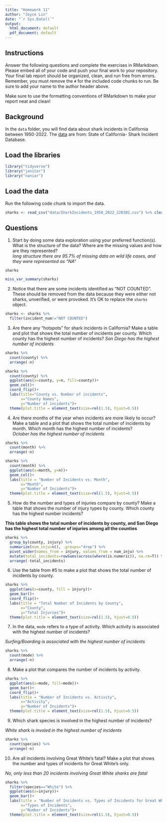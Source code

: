 ```yaml
---
title: "Homework 11"
author: "Joyce Lin"
date: "`r Sys.Date()`"
output:
  html_document: default
  pdf_document: default
---
```


## Instructions
Answer the following questions and complete the exercises in RMarkdown. Please embed all of your code and push your final work to your repository. Your final lab report should be organized, clean, and run free from errors. Remember, you must remove the `#` for the included code chunks to run. Be sure to add your name to the author header above.  

Make sure to use the formatting conventions of RMarkdown to make your report neat and clean!    

## Background
In the `data` folder, you will find data about shark incidents in California between 1950-2022. The [data](https://catalog.data.gov/dataset/shark-incident-database-california-56167) are from: State of California- Shark Incident Database.   

## Load the libraries
```r
library("tidyverse")
library("janitor")
library("naniar")
```

## Load the data
Run the following code chunk to import the data.
```r
sharks <- read_csv("data/SharkIncidents_1950_2022_220302.csv") %>% clean_names()
```

## Questions
1. Start by doing some data exploration using your preferred function(s). What is the structure of the data? Where are the missing values and how are they represented?  
_long structure_
_there are 95.7% of missing data on wild life cases, and they were represented as "NA"_
```r
sharks
```

```r
miss_var_summary(sharks)
```

2. Notice that there are some incidents identified as "NOT COUNTED". These should be removed from the data because they were either not sharks, unverified, or were provoked. It's OK to replace the `sharks` object.

```r
sharks <- sharks %>% 
  filter(incident_num!="NOT COUNTED")
```


3. Are there any "hotspots" for shark incidents in California? Make a table and plot that shows the total number of incidents per county. Which county has the highest number of incidents?
_San Diego has the highest number of incidents_

```r
sharks %>% 
  count(county) %>% 
  arrange(-n)
```

```r
sharks %>% 
  count(county) %>% 
  ggplot(aes(x=county, y=n, fill=county))+
  geom_col()+
  coord_flip()+
  labs(title="County vs. Number of incidents", 
       x="County Names",
       y="Number of incidents")+
  theme(plot.title = element_text(size=rel(1.5), hjust=0.5))
```


4. Are there months of the year when incidents are more likely to occur? Make a table and a plot that shows the total number of incidents by month. Which month has the highest number of incidents?  
_October has the highest number of incidents_

```r
sharks %>% 
  count(month) %>% 
  arrange(-n)
```


```r
sharks %>% 
  count(month) %>%
  ggplot(aes(x=month, y=n))+
  geom_col()+
  labs(title = "Number of Incidents vs. Month",
       x="Month",
       y="Number of Incidents")+
  theme(plot.title = element_text(size=rel(1.5), hjust=0.5))
```

5. How do the number and types of injuries compare by county? Make a table that shows the number of injury types by county. Which county has the highest number incidents?

__This table shows the total number of incidents by county, and San Diego has the highest total number of injuries among all the counties__

```r
sharks %>% 
  group_by(county, injury) %>% 
  summarize(num_inju=n(), .groups="drop") %>% 
  pivot_wider(names_from = injury, values_from = num_inju) %>% 
  mutate(total_incidents=rowSums(across(where(is.numeric)), na.rm=T)) %>% 
  arrange(-total_incidents)
```


6. Use the table from #5 to make a plot that shows the total number of incidents by county.

```r
sharks %>% 
  ggplot(aes(x=county, fill = injury))+
  geom_bar()+
  coord_flip()+
  labs(title = "Total Number of Incidents by County",
       x="County",
       y="Total Injuries")+
  theme(plot.title = element_text(size=rel(1.5), hjust=0.5))
```


7. In the data, `mode` refers to a type of activity. Which activity is associated with the highest number of incidents?

_Surfing/Boarding is associated with the highest number of incidents_
```r
sharks %>% 
  count(mode) %>% 
  arrange(-n)
```


8. Make a plot that compares the number of incidents by activity.

```r
sharks %>% 
  ggplot(aes(x=mode, fill=mode))+
  geom_bar()+
  coord_flip()+
  labs(title = "Number of Incidents vs. Activity",
       x="Activity",
       y="Number of Incidents")+
  theme(plot.title = element_text(size=rel(1.5), hjust=0.5))
```


9. Which shark species is involved in the highest number of incidents?  

_White shark is involed in the highest number of incidents_
```r
sharks %>%
  count(species) %>% 
  arrange(-n)
```


10. Are all incidents involving Great White's fatal? Make a plot that shows the number and types of incidents for Great White's only. 

_No, only less than 20 incidents involving Great White sharks are fatal_
```r
sharks %>% 
  filter(species=="White") %>% 
  ggplot(aes(x=injury))+
  geom_bar()+
  labs(title = "Number of Incidents vs. Types of Incidents for Great White Sharks",
       x="Types of Incidents",
       y="Number of Incidents")+
  theme(plot.title = element_text(size=rel(1.5), hjust=0.5))
```

